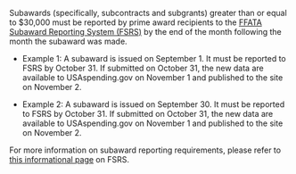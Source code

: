 Subawards (specifically, subcontracts and subgrants) greater than or
equal to $30,000 must be reported by prime award recipients to the
 <a target="_blank" rel="noopener noreferrer"  href="https://www.fsrs.gov/">FFATA Subaward Reporting System (FSRS)</a> by the end of the month
following the month the subaward was made.

-   Example 1: A subaward is issued on September 1. It must be
    reported to FSRS by October 31. If submitted on October 31, the
    new data are available to USAspending.gov on November 1 and
    published to the site on November 2.

-   Example 2: A subaward is issued on September 30. It must be
    reported to FSRS by October 31. If submitted on October 31, the
    new data are available to USAspending.gov on November 1 and
    published to the site on November 2.

For more information on subaward reporting requirements, please
refer to
 <a target="_blank" rel="noopener noreferrer"  href="https://www.fsrs.gov/#a-faqs">this informational page</a> on
FSRS.